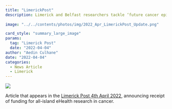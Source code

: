 ```yaml
---
title: "LimerickPost"
description: Limerick and Belfast researchers tackle ‘future cancer epidemic’ from the Limerick Post  
 
image: "../../contents/photos/img/2022_Apr_LimerickPost_Update.png"

card_style: "summary_large_image"
params:
  tag: "Limerick Post"
  date: "2022-04-04"
author: "Aedin Culhane"
date: "2022-04-04"
categories:
  - News Article
  - Limerick
---
```


![](/contents/photos/img/2022_Apr_LimerickPost_Update.png)

Article that appears in the [Limerick Post 4th April 2022](https://www.limerickpost.ie/2022/04/04/limerick-and-belfast-researchers-tackle-future-cancer-epidemic/), announcing receipt of funding for all-island eHealth research in cancer.
